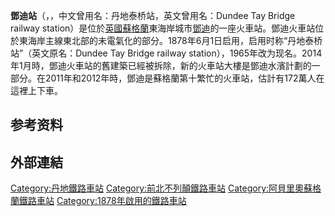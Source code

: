 {{noteTA
|G1=UK Places
}}
{{Infobox station
| name = 
| native_name = {{lang-en|Dundee railway station}}<br>{{lang-gd|Stèisean Dhùn Dè}}<ref>{{Cite book|edition=第6版|title=Railway track diagrams. Book 1, Scotland & Isle of Man|url=https://www.worldcat.org/oclc/1104649497|date=2017年|location=英国英格兰|isbn=978-0-9549866-9-8|oclc=1104649497|first=Martyn|last=Brailsford|language=en}}</ref>
| image = Dundee Railway Station and Sleeperz Hotel.jpg
| address = {{UK}} [[苏格兰|苏格兰]] [[邓迪|邓迪]]
| borough = 
| country = 
| coordinates = {{coord|56.4566|-2.9710|type:railwaystation_region:GB_scale:10000|display=inline,title}}
| grid_name = [[Ordnance_Survey_National_Grid|Grid reference]]
| grid_position = {{gbmapscaled|NO402298|25|NO402298}}
| operator = [[阿贝里奥苏格兰铁路|阿贝里奥苏格兰铁路]]（2015年4月1日至今）
| platforms = 4座
| code = DEE
| original = {{link-en|北不列颠铁路|North British Railway}}（1878年6月1日启用—1923年）<br>[[伦敦及东北铁路|伦敦及东北铁路]]（1923年—1947年）<br>[[英国铁路|英国铁路]]（1948年—20世纪90年代）<br>20世纪90年代—2015年3月31日不详
| years = 1878年6月1日
| events = 车站启用，当时称“丹地泰桥站”<ref>{{Cite book|title=The directory of railway stations : details every public and private passenger station, halt, platform and stopping place, past and present|url=https://www.worldcat.org/oclc/60251199|publisher=Stephens|date=1995年|location=英国英格兰|isbn=1-85260-508-1|oclc=60251199|first=R. V. J.|last=Butt|language=en|access-date=2021-07-26|archive-date=2009-04-01|archive-url=https://web.archive.org/web/20090401211605/http://www.worldcat.org/oclc/60251199|dead-url=no}}</ref>
| years1 = 1965年
| events1 = 改为现名
| mpassengers = {{Rail pass box |pass_year=2015/16 |passengers={{increase}} 189万人次 |interchange={{pad|1em}}{{increase}} 69,568}}
{{Rail pass box |pass_year=2016/17 |passengers={{decrease}} 181.5万人次 |interchange={{pad|1em}}{{decrease}} 63,183}}
{{Rail pass box |pass_year=2017/18 |passengers={{increase}} 186.6万人次 |interchange={{pad|1em}}{{increase}} 65,557}}
{{Rail pass box |pass_year=2018/19 |passengers={{increase}} 201.6万人次 |interchange={{pad|1em}}{{increase}} 91,267}}
{{Rail pass box |pass_year=2019/20 |passengers={{decrease}} 194.5万人次 |interchange={{pad|1em}}{{decrease}} 73,721}}
| footnotes = Passenger statistics from the [[Office_of_Rail_and_Road|Office of Rail and Road]]
}}
'''鄧迪站'''（{{lang-en|Dundee railway station}}，{{lang-gd|Stèisean Dhùn Dèagh}}，中文曾用名：丹地泰桥站，英文曾用名：Dundee Tay Bridge railway station）是位於[[英國|英國]][[蘇格蘭|蘇格蘭]]東海岸城市[[鄧迪|鄧迪]]的一座火車站。鄧迪火車站位於東海岸主線東北部的未電氣化的部分。1878年6月1日启用，启用时称“丹地泰桥站”（英文原名：Dundee Tay Bridge railway station），1965年改为现名。2014年1月時，鄧迪火車站的舊建築已經被拆除，新的火車站大樓是鄧迪水濱計劃的一部分。在2011年和2012年時，鄧迪是蘇格蘭第十繁忙的火車站，估計有172萬人在這裡上下車。 






==参考资料==
{{reflist}}



== 外部連結 ==
{{Commonscat}}
{{DEFAULTSORT:Dundee}}
[[Category:丹地鐵路車站|Category:丹地鐵路車站]]
[[Category:前北不列顛鐵路車站|Category:前北不列顛鐵路車站]]
[[Category:阿貝里奧蘇格蘭鐵路車站|Category:阿貝里奧蘇格蘭鐵路車站]]
[[Category:1878年啟用的鐵路車站|Category:1878年啟用的鐵路車站]]